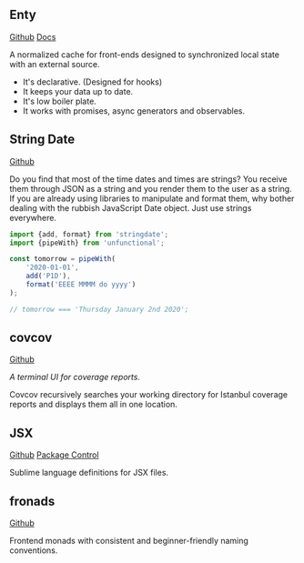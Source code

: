 
## Enty

[Github](https://github.com/92green/stringdate)
[Docs](https://92green.github.io/enty/)

A normalized cache for front-ends designed to synchronized local state with an external source.

* It's declarative. (Designed for hooks)
* It keeps your data up to date.
* It's low boiler plate.
* It works with promises, async generators and observables.

## String Date

[Github](https://github.com/92green/stringdate)

Do you find that most of the time dates and times are strings? You receive them through JSON as a string and you render them to the user as a string. If you are already using libraries to manipulate and format them, why bother dealing with the rubbish JavaScript Date object. Just use strings everywhere.

```js
import {add, format} from 'stringdate';
import {pipeWith} from 'unfunctional';

const tomorrow = pipeWith(
    '2020-01-01',
    add('P1D'),
    format('EEEE MMMM do yyyy')
);

// tomorrow === 'Thursday January 2nd 2020';
```

## covcov
[Github](https://github.com/allanhortle/covcov)

_A terminal UI for coverage reports._


Covcov recursively searches your working directory for Istanbul coverage reports and displays them all in one location.


## JSX
[Github](https://github.com/allanhortle/JSX)
[Package Control](https://packagecontrol.io/packages/JSX)

Sublime language definitions for JSX files.

## fronads

[Github](https://github.com/92green/fronads)

Frontend monads with consistent and beginner-friendly naming conventions.
